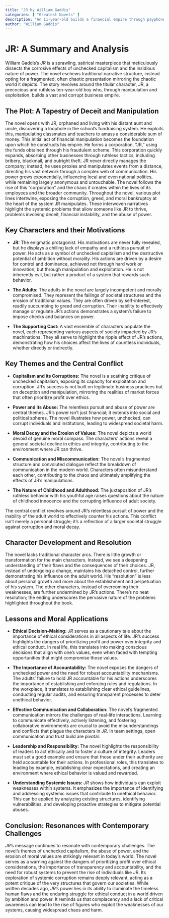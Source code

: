 ```yaml
---
title: "JR by William Gaddis"
categories: [ "Greatest Novels" ]
description: "An 11-year-old builds a financial empire through payphone calls."
author: "William Gaddis"
---
```

# JR: A Summary and Analysis

William Gaddis's *JR* is a sprawling, satirical masterpiece that meticulously dissects the corrosive effects of unchecked capitalism and the insidious nature of power.  The novel eschews traditional narrative structure, instead opting for a fragmented, often chaotic presentation mirroring the chaotic world it depicts.  The story revolves around the titular character, JR, a precocious and ruthless ten-year-old boy who, through manipulation and exploitation, builds a vast and corrupt business empire.

## The Plot: A Tapestry of Deceit and Manipulation

The novel opens with JR, orphaned and living with his distant aunt and uncle, discovering a loophole in the school's fundraising system.  He exploits this, manipulating classmates and teachers to amass a considerable sum of money.  This initial act of financial manipulation becomes the foundation upon which he constructs his empire. He forms a corporation, "JR," using the funds obtained through his fraudulent scheme. This corporation quickly expands, absorbing other businesses through ruthless tactics, including bribery, blackmail, and outright theft. JR never directly manages the company; instead, he uses proxies and manipulates events from a distance, directing his vast network through a complex web of communication. His power grows exponentially, influencing local and even national politics, while remaining largely anonymous and untouchable. The novel follows the rise of this "corporation" and the chaos it creates within the lives of its employees and the broader community.  Throughout the novel, various plot lines intertwine, exposing the corruption, greed, and moral bankruptcy at the heart of the system JR manipulates.  These interwoven narratives highlight the systemic problems that allow someone like JR to thrive, problems involving deceit, financial instability, and the abuse of power.

## Key Characters and their Motivations

* **JR:** The enigmatic protagonist. His motivations are never fully revealed, but he displays a chilling lack of empathy and a ruthless pursuit of power.  He acts as a symbol of unchecked capitalism and the destructive potential of ambition without morality.  His actions are driven by a desire for control and dominance, achieved not through hard work or innovation, but through manipulation and exploitation. He is not inherently evil, but rather a product of a system that rewards such behavior.

* **The Adults:** The adults in the novel are largely incompetent and morally compromised.  They represent the failings of societal structures and the erosion of traditional values. They are often driven by self-interest, readily succumbing to greed and corruption.  Their inability to effectively manage or regulate JR’s actions demonstrates a system's failure to impose checks and balances on power.

* **The Supporting Cast:** A vast ensemble of characters populate the novel, each representing various aspects of society impacted by JR's machinations. They all serve to highlight the ripple effect of JR’s actions, demonstrating how his choices affect the lives of countless individuals, whether directly or indirectly.


## Key Themes and the Central Conflict

* **Capitalism and its Corruptions:**  The novel is a scathing critique of unchecked capitalism, exposing its capacity for exploitation and corruption. JR’s success is not built on legitimate business practices but on deception and manipulation, mirroring the realities of market forces that often prioritize profit over ethics.

* **Power and its Abuse:** The relentless pursuit and abuse of power are central themes. JR's power isn't just financial; it extends into social and political spheres.  The novel illustrates how power, unchecked, can corrupt individuals and institutions, leading to widespread societal harm.

* **Moral Decay and the Erosion of Values:** The novel depicts a world devoid of genuine moral compass.  The characters' actions reveal a general societal decline in ethics and integrity, contributing to the environment where JR can thrive.

* **Communication and Miscommunication:** The novel’s fragmented structure and convoluted dialogue reflect the breakdown of communication in the modern world.  Characters often misunderstand each other, contributing to the chaos and ultimately amplifying the effects of JR's manipulations.

* **The Nature of Childhood and Adulthood:**  The juxtaposition of JR’s ruthless behavior with his youthful age raises questions about the nature of childhood innocence and the corrupting influence of adult society.


The central conflict revolves around JR's relentless pursuit of power and the inability of the adult world to effectively counter his actions. This conflict isn't merely a personal struggle; it's a reflection of a larger societal struggle against corruption and moral decay.


## Character Development and Resolution

The novel lacks traditional character arcs. There is little growth or transformation for the main characters. Instead, we see a deepening understanding of their flaws and the consequences of their choices.  JR, instead of undergoing a change, maintains his detached control, further demonstrating his influence on the adult world. His “resolution” is less about personal growth and more about the establishment and perpetuation of his system. The other characters, instead of overcoming their weaknesses, are further undermined by JR's actions.  There's no neat resolution; the ending underscores the pervasive nature of the problems highlighted throughout the book.


## Lessons and Moral Applications

* **Ethical Decision-Making:** *JR* serves as a cautionary tale about the importance of ethical considerations in all aspects of life.  JR's success highlights the dangers of prioritizing profit and power over integrity and ethical conduct.  In real life, this translates into making conscious decisions that align with one's values, even when faced with tempting opportunities that might compromise those values.

* **The Importance of Accountability:** The novel exposes the dangers of unchecked power and the need for robust accountability mechanisms.  The adults' failure to hold JR accountable for his actions underscores the importance of establishing and enforcing rules and regulations. In the workplace, it translates to establishing clear ethical guidelines, conducting regular audits, and ensuring transparent processes to deter unethical behavior.

* **Effective Communication and Collaboration:**  The novel’s fragmented communication mirrors the challenges of real-life interactions.  Learning to communicate effectively, actively listening, and fostering collaborative environments are crucial to avoid the misunderstandings and conflicts that plague the characters in *JR*.  In team settings, open communication and trust build are pivotal.

* **Leadership and Responsibility:** The novel highlights the responsibility of leaders to act ethically and to foster a culture of integrity. Leaders must set a good example and ensure that those under their authority are held accountable for their actions.  In professional roles, this translates to leading by example, establishing clear expectations, and creating an environment where ethical behavior is valued and rewarded.

* **Understanding Systemic Issues:** *JR* shows how individuals can exploit weaknesses within systems.  It emphasizes the importance of identifying and addressing systemic issues that contribute to unethical behavior.  This can be applied by analyzing existing structures, identifying vulnerabilities, and developing proactive strategies to mitigate potential abuses.


## Conclusion: Resonances with Contemporary Challenges

*JR*'s message continues to resonate with contemporary challenges. The novel's themes of unchecked capitalism, the abuse of power, and the erosion of moral values are strikingly relevant in today's world.  The novel serves as a warning against the dangers of prioritizing profit over ethical considerations, the importance of transparency and accountability, and the need for robust systems to prevent the rise of individuals like JR. Its exploration of systemic corruption remains deeply relevant, acting as a potent critique of the very structures that govern our societies.  While written decades ago, *JR*’s power lies in its ability to illuminate the timeless human flaws and the enduring struggle for ethical conduct in a world driven by ambition and power.  It reminds us that complacency and a lack of critical awareness can lead to the rise of figures who exploit the weaknesses of our systems, causing widespread chaos and harm.

